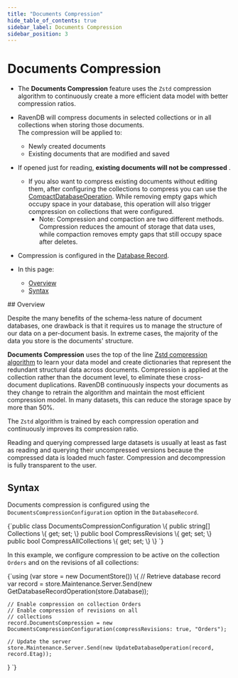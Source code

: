 ```yaml
---
title: "Documents Compression"
hide_table_of_contents: true
sidebar_label: Documents Compression
sidebar_position: 3
---
```



# Documents Compression
<Admonition type="note" title="Note">

* The **Documents Compression** feature uses the `Zstd` compression algorithm to 
  continuously create a more efficient data model with better compression ratios.  

* RavenDB will compress documents in selected collections or in all collections when storing those documents.  
  The compression will be applied to:  
  * Newly created documents  
  * Existing documents that are modified and saved  

* If opened just for reading, **existing documents will not be compressed** .  
  * If you also want to compress existing documents without editing them, 
    after configuring the collections to compress you can use the [CompactDatabaseOperation](../../client-api/operations/server-wide/compact-database.mdx).
    While removing empty gaps which occupy space in your database, this operation will also trigger compression on collections that were configured.  
     * Note: Compression and compaction are two different methods. Compression reduces the amount of storage that data uses, 
       while compaction removes empty gaps that still occupy space after deletes.  

* Compression is configured in the [Database Record](../../studio/database/settings/database-record.mdx).  

* In this page:  
  * [Overview](../../server/storage/documents-compression.mdx#overview)  
  * [Syntax](../../server/storage/documents-compression.mdx#syntax)  

</Admonition>
## Overview

Despite the many benefits of the schema-less nature of document databases, one drawback 
is that it requires us to manage the structure of our data on a per-document basis. In 
extreme cases, the majority of the data you store is the documents' structure.  

**Documents Compression** uses the top of the line [Zstd compression algorithm](https://github.com/facebook/zstd) 
to learn your data model and create dictionaries that represent the redundant structural 
data across documents. Compression is applied at the collection rather than the document 
level, to eliminate these cross-document duplications. RavenDB continuously inspects your 
documents as they change to retrain the algorithm and maintain the most efficient 
compression model. In many datasets, this can reduce the storage space by more than 50%.  

The `Zstd` algorithm is trained by each compression operation and continuously improves 
its compression ratio.  

Reading and querying compressed large datasets is usually at least as fast as reading 
and querying their uncompressed versions because the compressed data is loaded much 
faster. Compression and decompression is fully transparent to the user.  



## Syntax

Documents compression is configured using the `DocumentsCompressionConfiguration` 
option in the `DatabaseRecord`.  

<TabItem value="Syntax_0" label="Syntax_0">
<CodeBlock language="csharp">
{`public class DocumentsCompressionConfiguration
\{
    public string[] Collections \{ get; set; \}
    public bool CompressRevisions \{ get; set; \}
    public bool CompressAllCollections \{ get; set; \}
\}
`}
</CodeBlock>
</TabItem>  

In this example, we configure compression to be active on the collection `Orders` 
and on the revisions of all collections:  

<TabItem value="Example_0" label="Example_0">
<CodeBlock language="csharp">
{`using (var store = new DocumentStore())
\{
    // Retrieve database record
    var record = store.Maintenance.Server.Send(new GetDatabaseRecordOperation(store.Database));

    // Enable compression on collection Orders
    // Enable compression of revisions on all 
    // collections
    record.DocumentsCompression = new DocumentsCompressionConfiguration(compressRevisions: true, "Orders");
    
    // Update the server
    store.Maintenance.Server.Send(new UpdateDatabaseOperation(record, record.Etag));
\}
`}
</CodeBlock>
</TabItem>  





